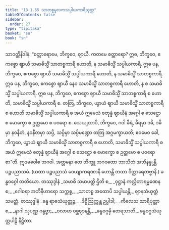 ```yaml
---
title: "13.1.55 သာတစ္စမူလကသပ္ပါယကာရီသုတ္တ"
tableOfContents: false
sidebar:
  order: 27
type: "tipitaka"
basket: "su"
book: "sn"
---
```



<DynamicBreadcrumb />

<Division number="716" book="sn" e="ch" v="18" p="389">

<Paragraph number="1349" book="sn">
သာဝတ္ထိနိဒါနံ. “စတ္တာရောမေ, ဘိက္ခဝေ, ဈာယီ. ကတမေ စတ္တာရော? ဣဓ, ဘိက္ခဝေ, ဧကစ္စော ဈာယီ သမာဓိသ္မိံ သာတစ္စကာရီ ဟောတိ, န သမာဓိသ္မိံ သပ္ပါယကာရီ. ဣဓ ပန, ဘိက္ခဝေ, ဧကစ္စော ဈာယီ သမာဓိသ္မိံ သပ္ပါယကာရီ ဟောတိ, န သမာဓိသ္မိံ သာတစ္စကာရီ. ဣဓ ပန, ဘိက္ခဝေ, ဧကစ္စော ဈာယီ နေဝ သမာဓိသ္မိံ သာတစ္စကာရီ ဟောတိ, န စ သမာဓိသ္မိံ သပ္ပါယကာရီ. ဣဓ ပန, ဘိက္ခဝေ, ဧကစ္စော ဈာယီ သမာဓိသ္မိံ သာတစ္စကာရီ စ ဟောတိ, သမာဓိသ္မိံ သပ္ပါယကာရီ စ. တတြ, ဘိက္ခဝေ, ယွာယံ ဈာယီ သမာဓိသ္မိံ သာတစ္စကာရီ စ ဟောတိ သမာဓိသ္မိံ သပ္ပါယကာရီ စ အယံ ဣမေသံ စတုန္နံ ဈာယီနံ အဂ္ဂေါ စ သေဋ္ဌော စ မောက္ခော စ ဥတ္တမော စ ပဝရော စ. သေယျထာပိ, ဘိက္ခဝေ, ဂဝါ ခီရံ, ခီရမှာ ဒဓိ, ဒဓိမှာ နဝနီတံ, နဝနီတမှာ သပ္ပိ, သပ္ပိမှာ သပ္ပိမဏ္ဍော တတြ အဂ္ဂမက္ခာယတိ; ဧဝမေဝ ခေါ, ဘိက္ခဝေ, ယွာယံ ဈာယီ သမာဓိသ္မိံ သာတစ္စကာရီ စ ဟောတိ, သမာဓိသ္မိံ သပ္ပါယကာရီ စ အယံ ဣမေသံ စတုန္နံ ဈာယီနံ အဂ္ဂေါ စ သေဋ္ဌော စ မောက္ခော စ ဥတ္တမော စ ပဝရော စာ”တိ. ဣဒမဝေါစ ဘဂဝါ. အတ္တမနာ တေ ဘိက္ခူ ဘဂဝတော ဘာသိတံ အဘိနန္ဒုန္တိ.

</Paragraph>
</Division>

<Paragraph number="1350" type="center" book="sn">
ပဉ္စပညာသမံ.



</Paragraph>

<Paragraph number="1351" type="center" book="sn">
(ယထာ ပဉ္စပညာသံ ဝေယျာကရဏာနိ ဟောန္တိ တထာ ဝိတ္ထာရေတဗ္ဗာနိ.)



</Paragraph>

<Paragraph number="1352" type="center" book="sn">
ခန္ဓဝဂ္ဂေါ တတိယော.



</Paragraph>

<Paragraph number="1353" type="center" book="sn">
တဿုဒ္ဒါနံ


</Paragraph>

<Paragraph number="1354" type="verses" book="sn">
_သမာဓိ သမာပတ္တိ ဌိတိ စ,_  
_ဝုဋ္ဌာနံ ကလ္လိတာရမ္မဏေန စ;_  
_ဂေါစရာ အဘိနီဟာရော သက္ကစ္စ,_  
_သာတစ္စ အထောပိ သပ္ပါယန္တိ._  


</Paragraph>

<Paragraph number="1355" type="center" book="sn">
ဈာနသံယုတ္တံ သမတ္တံ.



</Paragraph>

<Paragraph number="1356" type="center" book="sn">
တဿုဒ္ဒါနံ


</Paragraph>

<Paragraph number="1357" type="verses" book="sn">
_ခန္ဓ ရာဓသံယုတ္တဉ္စ,_  
_ဒိဋ္ဌိဩက္ကန္တ ဥပ္ပါဒါ;_  
_ကိလေသ သာရိပုတ္တာ စ,_  
_နာဂါ သုပဏ္ဏ ဂန္ဓဗ္ဗာ;_  
_ဝလာဟ ဝစ္ဆဈာနန္တိ,_  
_ခန္ဓဝဂ္ဂမှိ တေရသာတိ._  


</Paragraph>

<Paragraph number="1358" type="center" book="sn">
ခန္ဓဝဂ္ဂသံယုတ္တပါဠိ နိဋ္ဌိတာ.
</Paragraph>